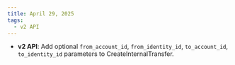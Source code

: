 ```yaml
---
title: April 29, 2025
tags:
  - v2 API
---
```


- **v2 API**: Add optional `from_account_id`, `from_identity_id`, `to_account_id`, `to_identity_id` parameters to CreateInternalTransfer.